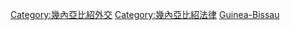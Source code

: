 [[Category:幾內亞比紹外交|Category:幾內亞比紹外交]]
[[Category:幾內亞比紹法律|Category:幾內亞比紹法律]]
[[Category:各國條約|Guinea-Bissau]]